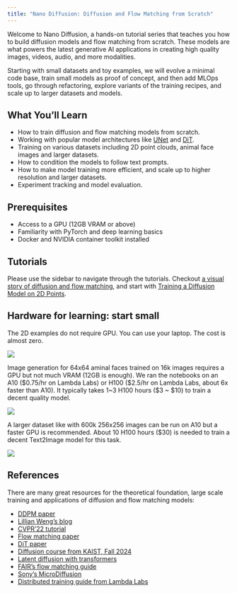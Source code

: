 ```yaml
---
title: "Nano Diffusion: Diffusion and Flow Matching from Scratch"
---
```


Welcome to Nano Diffusion, a hands-on tutorial series that teaches you how to build diffusion models and flow matching from scratch. These models are what powers the latest generative AI applications in creating high quality images, videos, audio, and more modalities.

Starting with small datasets and toy examples, we will evolve a minimal code base, train small models as proof of concept, and then add MLOps tools, go through refactoring, explore variants of the training recipes, and scale up to larger datasets and models.

## What You'll Learn

- How to train diffusion and flow matching models from scratch.
- Working with popular model architectures like [UNet](https://arxiv.org/abs/1505.04597) and [DiT](https://arxiv.org/abs/2212.09748).
- Training on various datasets including 2D point clouds, animal face images and larger datasets.
- How to condition the models to follow text prompts.
- How to make model training more efficient, and scale up to higher resolution and larger datasets.
- Experiment tracking and model evaluation.

## Prerequisites

- Access to a GPU (12GB VRAM or above)
- Familiarity with PyTorch and deep learning basics
- Docker and NVIDIA container toolkit installed

## Tutorials

Please use the sidebar to navigate through the tutorials. Checkout [a visual story of diffusion and flow matching](https://kungfuai.github.io/nano-diffusion/visual_story.html), and start with [Training a Diffusion Model on 2D Points](https://kungfuai.github.io/nano-diffusion/1_1_Diffusion%202D%20Toy.html).

## Hardware for learning: start small

The 2D examples do not require GPU. You can use your laptop. The cost is almost zero.

![](assets/learned_denoising_vector_field.gif){fig-align="center"}

Image generation for 64x64 aminal faces trained on 16k images requires a GPU but not much VRAM (12GB is enough).
We ran the notebooks on an A10 ($0.75/hr on Lambda Labs) or H100 ($2.5/hr on Lambda Labs, about 6x faster than A10).
It typically takes 1~3 H100 hours ($3 ~ $10) to train a decent quality model.

![](assets/afhq64_test_samples.png){fig-align="center"}

A larger dataset like with 600k 256x256 images can be run on A10 but a faster GPU is recommended.
About 10 H100 hours ($30) is needed to train a decent Text2Image model for this task.

![](assets/mj_latents_0.png){fig-align="center"}

## References

There are many great resources for the theoretical foundation, large scale training and applications of diffusion and flow matching models:


- [DDPM paper](https://arxiv.org/abs/2006.11239)
- [Lillian Weng's blog](https://lilianweng.github.io/posts/2021-07-11-diffusion-models/)
- [CVPR'22 tutorial](https://cvpr2022-tutorial-diffusion-models.github.io/)
- [Flow matching paper](https://arxiv.org/abs/2210.02747)
- [DiT paper](https://arxiv.org/abs/2212.09748)
- [Diffusion course from KAIST, Fall 2024](https://mhsung.github.io/kaist-cs492d-fall-2024/)
- [Latent diffusion with transformers](https://github.com/apapiu/transformer_latent_diffusion)
- [FAIR's flow matching guide](https://arxiv.org/abs/2412.06264)
- [Sony's MicroDiffusion](https://github.com/SonyResearch/micro_diffusion)
- [Distributed training guide from Lambda Labs](https://github.com/LambdaLabsML/distributed-training-guide)

